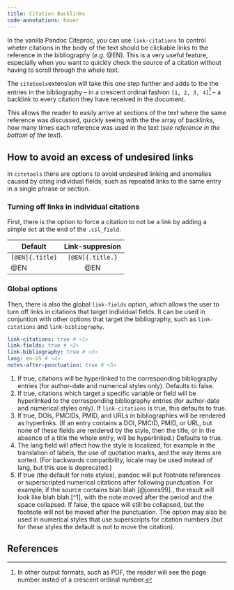 ```yaml
---
title: Citation Backlinks
code-annotations: hover
---
```


In the vanilla Pandoc Citeproc, you can use `link-citations` to control wheter citations in the body of the text should be clickable links to the reference in the bibliography (*e.g.* [@EN]{.title-short}). This is a very useful feature, especially when you want to quickly check the source of a citation without having to scroll through the whole text. 


::: {.callout-tip appearance="simple"}
The `citetools`extension will take this one step further and adds to the the entries in the bibliography -- in a crescent ordinal fashion `[1, 2, 3, 4]`^[In other output formats, such as PDF, the reader will see the page number insted of a crescent ordinal number.] --  a backlink to every citation they have received in the document. 
:::

This allows the reader to easily arrive at sections of the text where the same reference was discussed, quickly seeing with the the array of backlinks, how many times each reference was used in the text (*see reference in the bottom of the text*).

## How to avoid an excess of undesired links

In `citetools` there are options to avoid undesired linking and anomalies caused by citing individual fields, such as repeated links to the same entry in a single phrase or section.

### Turning off links in individual citations

First, there is the option to force a citation to not be a link by adding a simple `dot` at the end of the `.csl_field`. 

| Default         | Link-suppresion  |
|-----------------|:----------------:|
| `[@EN]{.title}` | `[@EN]{.title.}` |
| [@EN]{.title}   | [@EN]{.title.}   |

### Global options

Then, there is also the global `link-fields` option, which allows the user to turn off links in citations that target individual fields. It can be used in conjuntion with other options that target the bibliography, such as `link-citations` and `link-bibliography`.

```yaml
link-citations: true # <1> 
link-fields: true # <2> 
link-bibliography: true # <3> 
lang: en-US # <4> 
notes-after-punctuation: true # <5> 
```
1. If true, citations will be hyperlinked to the corresponding bibliography entries (for author-date and numerical styles only). Defaults to false.
2. If true, citations which target a specific variable or field will be hyperlinked to the corresponding bibliography entries (for author-date and numerical styles only). If `link-citations` is true, this defaults to true.
3. If true, DOIs, PMCIDs, PMID, and URLs in bibliographies will be rendered as hyperlinks. (If an entry contains a DOI, PMCID, PMID, or URL, but none of these fields are rendered by the style, then the title, or in the absence of a title the whole entry, will be hyperlinked.) Defaults to true.
4. The lang field will affect how the style is localized, for example in the translation of labels, the use of quotation marks, and the way items are sorted. (For backwards compatibility, locale may be used instead of lang, but this use is deprecated.)
5. If true (the default for note styles), pandoc will put footnote references or superscripted numerical citations after following punctuation. For example, if the source contains blah blah \[\@jones99]., the result will look like blah blah.[^1], with the note moved after the period and the space collapsed. If false, the space will still be collapsed, but the footnote will not be moved after the punctuation. The option may also be used in numerical styles that use superscripts for citation numbers (but for these styles the default is not to move the citation).


## References

::: {#refs_primary}
:::
